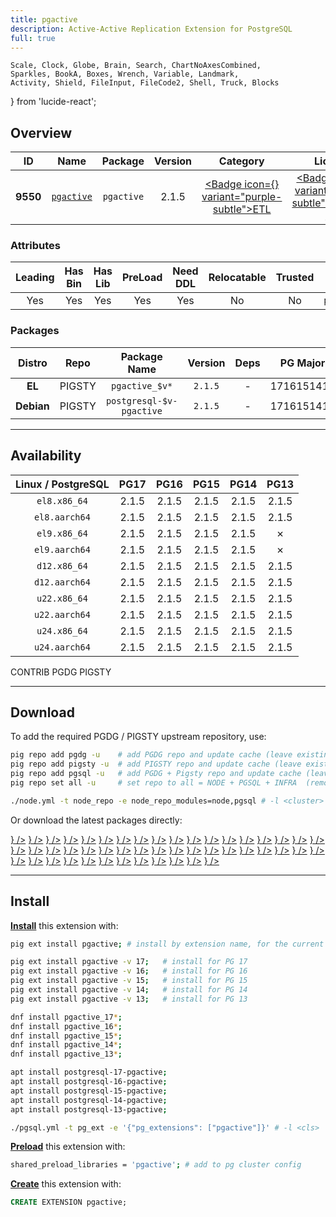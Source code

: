 ```yaml
---
title: pgactive
description: Active-Active Replication Extension for PostgreSQL
full: true
---
```


    Scale, Clock, Globe, Brain, Search, ChartNoAxesCombined,
    Sparkles, BookA, Boxes, Wrench, Variable, Landmark,
    Activity, Shield, FileInput, FileCode2, Shell, Truck, Blocks
} from 'lucide-react';

## Overview

| <TooltipIconButton tooltip="Extension unique identifier" side="top">ID</TooltipIconButton> | <TooltipIconButton tooltip="Extension name" side="top">Name</TooltipIconButton> | <TooltipIconButton tooltip="Package name for installation" side="top">Package</TooltipIconButton> | <TooltipIconButton tooltip="Latest available extension version" side="top">Version</TooltipIconButton> | <TooltipIconButton tooltip="Extension category" side="top">Category</TooltipIconButton> | <TooltipIconButton tooltip="Open source license" side="top">License</TooltipIconButton> | <TooltipIconButton tooltip="Programming language" side="top">Lang</TooltipIconButton> |
|:--------:|:--------:|:----------:|:--------------:|:---------------------------------------:|:------------------------------------------------------:|:----:|
| **9550** | [`pgactive`](https://github.com/aws/pgactive) | `pgactive` | 2.1.5 | <a href="/ext/etl" className="no-underline"><Badge icon={<Truck />} variant="purple-subtle">ETL</Badge></a> | <a href="/ext/list/license#apache-20" className="no-underline"><Badge icon={<Scale />} variant="green-subtle">Apache-2.0</Badge></a> | <a href="/ext/list/lang#c"><Badge icon={<FileCode2 />} variant="blue-subtle">C</Badge></a> |

### Attributes

| <TooltipIconButton tooltip="The Primary Leading extension in the Package" side="top">Leading</TooltipIconButton> | <TooltipIconButton tooltip="Contains binary utils" side="top">Has Bin</TooltipIconButton> | <TooltipIconButton tooltip="Contains .so shared library files" side="top">Has Lib</TooltipIconButton> | <TooltipIconButton tooltip="Requires preloading via shared_preload_libraries" side="top">PreLoad</TooltipIconButton> | <TooltipIconButton tooltip="Requires CREATE EXTENSION DDL command" side="top">Need DDL</TooltipIconButton> | <TooltipIconButton tooltip="Can be installed in any schema" side="top">Relocatable</TooltipIconButton> | <TooltipIconButton tooltip="Can be created by non-superuser" side="top">Trusted</TooltipIconButton> | <TooltipIconButton tooltip="Schemas used by this extension" side="top">Schemas</TooltipIconButton> |
|:-------:|:-------:|:-------:|:-------:|:--------:|:-----------:|:-------:|:-------:|
| Yes | Yes | Yes | Yes | Yes | No | No | `pg_catalog` |

### Packages

| <TooltipIconButton tooltip="Linux distribution family, EL or Debian" side="top">Distro</TooltipIconButton> | <TooltipIconButton tooltip="Package repository" side="top">Repo</TooltipIconButton> | <TooltipIconButton tooltip="The RPM/DEB Package Name Pattern (replace $v with real pg major)" side="top">Package Name</TooltipIconButton> | <TooltipIconButton tooltip="Latest package version" side="top">Version</TooltipIconButton> | <TooltipIconButton tooltip="RPM/DEB Package dependencies" side="top">Deps</TooltipIconButton> | <TooltipIconButton tooltip="Available in these PostgreSQL Major Versions" side="top">PG Major</TooltipIconButton> |
|:----------:|:--------:|:------------------------:|:-----------:|:------------:|:------------------:|
|   **EL**   | <Badge variant="amber-subtle"><span className="font-bold">PIGSTY</span></Badge> | `pgactive_$v*` | `2.1.5` | - | <Badge variant="green-subtle">17</Badge><Badge variant="green-subtle">16</Badge><Badge variant="green-subtle">15</Badge><Badge variant="green-subtle">14</Badge><Badge variant="green-subtle">13</Badge> |
| **Debian** | <Badge variant="amber-subtle"><span className="font-bold">PIGSTY</span></Badge> | `postgresql-$v-pgactive` | `2.1.5` | - | <Badge variant="green-subtle">17</Badge><Badge variant="green-subtle">16</Badge><Badge variant="green-subtle">15</Badge><Badge variant="green-subtle">14</Badge><Badge variant="green-subtle">13</Badge> |



------

## Availability

| <TooltipIconButton tooltip="Linux Distro Arch / PostgreSQL Major Version" side="top">Linux / PostgreSQL </TooltipIconButton> | **PG17** | **PG16** | **PG15** | **PG14** | **PG13** |
|:-----:|:-----:|:-----:|:-----:|:-----:|:-----:|
| `el8.x86_64` | <Badge variant="amber-subtle">2.1.5</Badge> | <Badge variant="amber-subtle">2.1.5</Badge> | <Badge variant="amber-subtle">2.1.5</Badge> | <Badge variant="amber-subtle">2.1.5</Badge> | <Badge variant="amber-subtle">2.1.5</Badge> |
| `el8.aarch64` | <Badge variant="amber-subtle">2.1.5</Badge> | <Badge variant="amber-subtle">2.1.5</Badge> | <Badge variant="amber-subtle">2.1.5</Badge> | <Badge variant="amber-subtle">2.1.5</Badge> | <Badge variant="amber-subtle">2.1.5</Badge> |
| `el9.x86_64` | <Badge variant="amber-subtle">2.1.5</Badge> | <Badge variant="amber-subtle">2.1.5</Badge> | <Badge variant="amber-subtle">2.1.5</Badge> | <Badge variant="amber-subtle">2.1.5</Badge> | <Badge variant="red-subtle">✗</Badge> |
| `el9.aarch64` | <Badge variant="amber-subtle">2.1.5</Badge> | <Badge variant="amber-subtle">2.1.5</Badge> | <Badge variant="amber-subtle">2.1.5</Badge> | <Badge variant="amber-subtle">2.1.5</Badge> | <Badge variant="red-subtle">✗</Badge> |
| `d12.x86_64` | <Badge variant="amber-subtle">2.1.5</Badge> | <Badge variant="amber-subtle">2.1.5</Badge> | <Badge variant="amber-subtle">2.1.5</Badge> | <Badge variant="amber-subtle">2.1.5</Badge> | <Badge variant="amber-subtle">2.1.5</Badge> |
| `d12.aarch64` | <Badge variant="amber-subtle">2.1.5</Badge> | <Badge variant="amber-subtle">2.1.5</Badge> | <Badge variant="amber-subtle">2.1.5</Badge> | <Badge variant="amber-subtle">2.1.5</Badge> | <Badge variant="amber-subtle">2.1.5</Badge> |
| `u22.x86_64` | <Badge variant="amber-subtle">2.1.5</Badge> | <Badge variant="amber-subtle">2.1.5</Badge> | <Badge variant="amber-subtle">2.1.5</Badge> | <Badge variant="amber-subtle">2.1.5</Badge> | <Badge variant="amber-subtle">2.1.5</Badge> |
| `u22.aarch64` | <Badge variant="amber-subtle">2.1.5</Badge> | <Badge variant="amber-subtle">2.1.5</Badge> | <Badge variant="amber-subtle">2.1.5</Badge> | <Badge variant="amber-subtle">2.1.5</Badge> | <Badge variant="amber-subtle">2.1.5</Badge> |
| `u24.x86_64` | <Badge variant="amber-subtle">2.1.5</Badge> | <Badge variant="amber-subtle">2.1.5</Badge> | <Badge variant="amber-subtle">2.1.5</Badge> | <Badge variant="amber-subtle">2.1.5</Badge> | <Badge variant="amber-subtle">2.1.5</Badge> |
| `u24.aarch64` | <Badge variant="amber-subtle">2.1.5</Badge> | <Badge variant="amber-subtle">2.1.5</Badge> | <Badge variant="amber-subtle">2.1.5</Badge> | <Badge variant="amber-subtle">2.1.5</Badge> | <Badge variant="amber-subtle">2.1.5</Badge> |

<Badge variant="green-subtle"><span className="font-black">CONTRIB</span></Badge> <Badge variant="blue-subtle"><span className="font-black">PGDG</span></Badge> <Badge variant="amber-subtle"><span className="font-black">PIGSTY</span></Badge>

------

## Download

To add the required PGDG / PIGSTY upstream repository, use:

```bash tab="pig"
pig repo add pgdg -u    # add PGDG repo and update cache (leave existing repos)
pig repo add pigsty -u  # add PIGSTY repo and update cache (leave existing repos)
pig repo add pgsql -u   # add PGDG + Pigsty repo and update cache (leave existing repos)
pig repo set all -u     # set repo to all = NODE + PGSQL + INFRA  (remove existing repos)
```
```bash tab="pigsty"
./node.yml -t node_repo -e node_repo_modules=node,pgsql # -l <cluster>
```

Or download the latest packages directly:

<Files>
    <Folder name="el8.x86_64">
        <a href="https://repo.pigsty.io/yum/pgsql/el8.x86_64/pgactive_17-2.1.5-1PIGSTY.el8.x86_64.rpm"><File name="pgactive_17-2.1.5-1PIGSTY.el8.x86_64.rpm" icon={<Package className="text-emerald-500" />} /></a>
        <a href="https://repo.pigsty.io/yum/pgsql/el8.x86_64/pgactive_16-2.1.5-1PIGSTY.el8.x86_64.rpm"><File name="pgactive_16-2.1.5-1PIGSTY.el8.x86_64.rpm" icon={<Package className="text-emerald-500" />} /></a>
        <a href="https://repo.pigsty.io/yum/pgsql/el8.x86_64/pgactive_15-2.1.5-1PIGSTY.el8.x86_64.rpm"><File name="pgactive_15-2.1.5-1PIGSTY.el8.x86_64.rpm" icon={<Package className="text-emerald-500" />} /></a>
        <a href="https://repo.pigsty.io/yum/pgsql/el8.x86_64/pgactive_14-2.1.5-1PIGSTY.el8.x86_64.rpm"><File name="pgactive_14-2.1.5-1PIGSTY.el8.x86_64.rpm" icon={<Package className="text-emerald-500" />} /></a>
        <a href="https://repo.pigsty.io/yum/pgsql/el8.x86_64/pgactive_13-2.1.5-1PIGSTY.el8.x86_64.rpm"><File name="pgactive_13-2.1.5-1PIGSTY.el8.x86_64.rpm" icon={<Package className="text-emerald-500" />} /></a>
    </Folder>
    <Folder name="el8.aarch64">
        <a href="https://repo.pigsty.io/yum/pgsql/el8.aarch64/pgactive_17-2.1.5-1PIGSTY.el8.aarch64.rpm"><File name="pgactive_17-2.1.5-1PIGSTY.el8.aarch64.rpm" icon={<Package className="text-orange-500" />} /></a>
        <a href="https://repo.pigsty.io/yum/pgsql/el8.aarch64/pgactive_16-2.1.5-1PIGSTY.el8.aarch64.rpm"><File name="pgactive_16-2.1.5-1PIGSTY.el8.aarch64.rpm" icon={<Package className="text-orange-500" />} /></a>
        <a href="https://repo.pigsty.io/yum/pgsql/el8.aarch64/pgactive_15-2.1.5-1PIGSTY.el8.aarch64.rpm"><File name="pgactive_15-2.1.5-1PIGSTY.el8.aarch64.rpm" icon={<Package className="text-orange-500" />} /></a>
        <a href="https://repo.pigsty.io/yum/pgsql/el8.aarch64/pgactive_14-2.1.5-1PIGSTY.el8.aarch64.rpm"><File name="pgactive_14-2.1.5-1PIGSTY.el8.aarch64.rpm" icon={<Package className="text-orange-500" />} /></a>
        <a href="https://repo.pigsty.io/yum/pgsql/el8.aarch64/pgactive_13-2.1.5-1PIGSTY.el8.aarch64.rpm"><File name="pgactive_13-2.1.5-1PIGSTY.el8.aarch64.rpm" icon={<Package className="text-orange-500" />} /></a>
    </Folder>
    <Folder name="el9.x86_64">
        <a href="https://repo.pigsty.io/yum/pgsql/el9.x86_64/pgactive_17-2.1.5-1PIGSTY.el9.x86_64.rpm"><File name="pgactive_17-2.1.5-1PIGSTY.el9.x86_64.rpm" icon={<Package className="text-emerald-500" />} /></a>
        <a href="https://repo.pigsty.io/yum/pgsql/el9.x86_64/pgactive_16-2.1.5-1PIGSTY.el9.x86_64.rpm"><File name="pgactive_16-2.1.5-1PIGSTY.el9.x86_64.rpm" icon={<Package className="text-emerald-500" />} /></a>
        <a href="https://repo.pigsty.io/yum/pgsql/el9.x86_64/pgactive_15-2.1.5-1PIGSTY.el9.x86_64.rpm"><File name="pgactive_15-2.1.5-1PIGSTY.el9.x86_64.rpm" icon={<Package className="text-emerald-500" />} /></a>
        <a href="https://repo.pigsty.io/yum/pgsql/el9.x86_64/pgactive_14-2.1.5-1PIGSTY.el9.x86_64.rpm"><File name="pgactive_14-2.1.5-1PIGSTY.el9.x86_64.rpm" icon={<Package className="text-emerald-500" />} /></a>
    </Folder>
    <Folder name="el9.aarch64">
        <a href="https://repo.pigsty.io/yum/pgsql/el9.aarch64/pgactive_17-2.1.5-1PIGSTY.el9.aarch64.rpm"><File name="pgactive_17-2.1.5-1PIGSTY.el9.aarch64.rpm" icon={<Package className="text-orange-500" />} /></a>
        <a href="https://repo.pigsty.io/yum/pgsql/el9.aarch64/pgactive_16-2.1.5-1PIGSTY.el9.aarch64.rpm"><File name="pgactive_16-2.1.5-1PIGSTY.el9.aarch64.rpm" icon={<Package className="text-orange-500" />} /></a>
        <a href="https://repo.pigsty.io/yum/pgsql/el9.aarch64/pgactive_15-2.1.5-1PIGSTY.el9.aarch64.rpm"><File name="pgactive_15-2.1.5-1PIGSTY.el9.aarch64.rpm" icon={<Package className="text-orange-500" />} /></a>
        <a href="https://repo.pigsty.io/yum/pgsql/el9.aarch64/pgactive_14-2.1.5-1PIGSTY.el9.aarch64.rpm"><File name="pgactive_14-2.1.5-1PIGSTY.el9.aarch64.rpm" icon={<Package className="text-orange-500" />} /></a>
    </Folder>
    <Folder name="d12.x86_64">
        <a href="https://repo.pigsty.io/apt/pgsql/bookworm/pool/main/p/pgactive/postgresql-17-pgactive_2.1.5-1PIGSTY~bookworm_amd64.deb"><File name="postgresql-17-pgactive_2.1.5-1PIGSTY~bookworm_amd64.deb" icon={<Box className="text-emerald-500" />} /></a>
        <a href="https://repo.pigsty.io/apt/pgsql/bookworm/pool/main/p/pgactive/postgresql-16-pgactive_2.1.5-1PIGSTY~bookworm_amd64.deb"><File name="postgresql-16-pgactive_2.1.5-1PIGSTY~bookworm_amd64.deb" icon={<Box className="text-emerald-500" />} /></a>
        <a href="https://repo.pigsty.io/apt/pgsql/bookworm/pool/main/p/pgactive/postgresql-15-pgactive_2.1.5-1PIGSTY~bookworm_amd64.deb"><File name="postgresql-15-pgactive_2.1.5-1PIGSTY~bookworm_amd64.deb" icon={<Box className="text-emerald-500" />} /></a>
        <a href="https://repo.pigsty.io/apt/pgsql/bookworm/pool/main/p/pgactive/postgresql-14-pgactive_2.1.5-1PIGSTY~bookworm_amd64.deb"><File name="postgresql-14-pgactive_2.1.5-1PIGSTY~bookworm_amd64.deb" icon={<Box className="text-emerald-500" />} /></a>
        <a href="https://repo.pigsty.io/apt/pgsql/bookworm/pool/main/p/pgactive/postgresql-13-pgactive_2.1.5-1PIGSTY~bookworm_amd64.deb"><File name="postgresql-13-pgactive_2.1.5-1PIGSTY~bookworm_amd64.deb" icon={<Box className="text-emerald-500" />} /></a>
    </Folder>
    <Folder name="d12.aarch64">
        <a href="https://repo.pigsty.io/apt/pgsql/bookworm/pool/main/p/pgactive/postgresql-17-pgactive_2.1.5-1PIGSTY~bookworm_arm64.deb"><File name="postgresql-17-pgactive_2.1.5-1PIGSTY~bookworm_arm64.deb" icon={<Box className="text-orange-500" />} /></a>
        <a href="https://repo.pigsty.io/apt/pgsql/bookworm/pool/main/p/pgactive/postgresql-16-pgactive_2.1.5-1PIGSTY~bookworm_arm64.deb"><File name="postgresql-16-pgactive_2.1.5-1PIGSTY~bookworm_arm64.deb" icon={<Box className="text-orange-500" />} /></a>
        <a href="https://repo.pigsty.io/apt/pgsql/bookworm/pool/main/p/pgactive/postgresql-15-pgactive_2.1.5-1PIGSTY~bookworm_arm64.deb"><File name="postgresql-15-pgactive_2.1.5-1PIGSTY~bookworm_arm64.deb" icon={<Box className="text-orange-500" />} /></a>
        <a href="https://repo.pigsty.io/apt/pgsql/bookworm/pool/main/p/pgactive/postgresql-14-pgactive_2.1.5-1PIGSTY~bookworm_arm64.deb"><File name="postgresql-14-pgactive_2.1.5-1PIGSTY~bookworm_arm64.deb" icon={<Box className="text-orange-500" />} /></a>
        <a href="https://repo.pigsty.io/apt/pgsql/bookworm/pool/main/p/pgactive/postgresql-13-pgactive_2.1.5-1PIGSTY~bookworm_arm64.deb"><File name="postgresql-13-pgactive_2.1.5-1PIGSTY~bookworm_arm64.deb" icon={<Box className="text-orange-500" />} /></a>
    </Folder>
    <Folder name="u22.x86_64">
        <a href="https://repo.pigsty.io/apt/pgsql/jammy/pool/main/p/pgactive/postgresql-17-pgactive_2.1.5-1PIGSTY~jammy_amd64.deb"><File name="postgresql-17-pgactive_2.1.5-1PIGSTY~jammy_amd64.deb" icon={<Box className="text-emerald-500" />} /></a>
        <a href="https://repo.pigsty.io/apt/pgsql/jammy/pool/main/p/pgactive/postgresql-16-pgactive_2.1.5-1PIGSTY~jammy_amd64.deb"><File name="postgresql-16-pgactive_2.1.5-1PIGSTY~jammy_amd64.deb" icon={<Box className="text-emerald-500" />} /></a>
        <a href="https://repo.pigsty.io/apt/pgsql/jammy/pool/main/p/pgactive/postgresql-15-pgactive_2.1.5-1PIGSTY~jammy_amd64.deb"><File name="postgresql-15-pgactive_2.1.5-1PIGSTY~jammy_amd64.deb" icon={<Box className="text-emerald-500" />} /></a>
        <a href="https://repo.pigsty.io/apt/pgsql/jammy/pool/main/p/pgactive/postgresql-14-pgactive_2.1.5-1PIGSTY~jammy_amd64.deb"><File name="postgresql-14-pgactive_2.1.5-1PIGSTY~jammy_amd64.deb" icon={<Box className="text-emerald-500" />} /></a>
        <a href="https://repo.pigsty.io/apt/pgsql/jammy/pool/main/p/pgactive/postgresql-13-pgactive_2.1.5-1PIGSTY~jammy_amd64.deb"><File name="postgresql-13-pgactive_2.1.5-1PIGSTY~jammy_amd64.deb" icon={<Box className="text-emerald-500" />} /></a>
    </Folder>
    <Folder name="u22.aarch64">
        <a href="https://repo.pigsty.io/apt/pgsql/jammy/pool/main/p/pgactive/postgresql-17-pgactive_2.1.5-1PIGSTY~jammy_arm64.deb"><File name="postgresql-17-pgactive_2.1.5-1PIGSTY~jammy_arm64.deb" icon={<Box className="text-orange-500" />} /></a>
        <a href="https://repo.pigsty.io/apt/pgsql/jammy/pool/main/p/pgactive/postgresql-16-pgactive_2.1.5-1PIGSTY~jammy_arm64.deb"><File name="postgresql-16-pgactive_2.1.5-1PIGSTY~jammy_arm64.deb" icon={<Box className="text-orange-500" />} /></a>
        <a href="https://repo.pigsty.io/apt/pgsql/jammy/pool/main/p/pgactive/postgresql-15-pgactive_2.1.5-1PIGSTY~jammy_arm64.deb"><File name="postgresql-15-pgactive_2.1.5-1PIGSTY~jammy_arm64.deb" icon={<Box className="text-orange-500" />} /></a>
        <a href="https://repo.pigsty.io/apt/pgsql/jammy/pool/main/p/pgactive/postgresql-14-pgactive_2.1.5-1PIGSTY~jammy_arm64.deb"><File name="postgresql-14-pgactive_2.1.5-1PIGSTY~jammy_arm64.deb" icon={<Box className="text-orange-500" />} /></a>
        <a href="https://repo.pigsty.io/apt/pgsql/jammy/pool/main/p/pgactive/postgresql-13-pgactive_2.1.5-1PIGSTY~jammy_arm64.deb"><File name="postgresql-13-pgactive_2.1.5-1PIGSTY~jammy_arm64.deb" icon={<Box className="text-orange-500" />} /></a>
    </Folder>
    <Folder name="u24.x86_64">
        <a href="https://repo.pigsty.io/apt/pgsql/noble/pool/main/p/pgactive/postgresql-17-pgactive_2.1.5-1PIGSTY~noble_amd64.deb"><File name="postgresql-17-pgactive_2.1.5-1PIGSTY~noble_amd64.deb" icon={<Box className="text-emerald-500" />} /></a>
        <a href="https://repo.pigsty.io/apt/pgsql/noble/pool/main/p/pgactive/postgresql-16-pgactive_2.1.5-1PIGSTY~noble_amd64.deb"><File name="postgresql-16-pgactive_2.1.5-1PIGSTY~noble_amd64.deb" icon={<Box className="text-emerald-500" />} /></a>
        <a href="https://repo.pigsty.io/apt/pgsql/noble/pool/main/p/pgactive/postgresql-15-pgactive_2.1.5-1PIGSTY~noble_amd64.deb"><File name="postgresql-15-pgactive_2.1.5-1PIGSTY~noble_amd64.deb" icon={<Box className="text-emerald-500" />} /></a>
        <a href="https://repo.pigsty.io/apt/pgsql/noble/pool/main/p/pgactive/postgresql-14-pgactive_2.1.5-1PIGSTY~noble_amd64.deb"><File name="postgresql-14-pgactive_2.1.5-1PIGSTY~noble_amd64.deb" icon={<Box className="text-emerald-500" />} /></a>
        <a href="https://repo.pigsty.io/apt/pgsql/noble/pool/main/p/pgactive/postgresql-13-pgactive_2.1.5-1PIGSTY~noble_amd64.deb"><File name="postgresql-13-pgactive_2.1.5-1PIGSTY~noble_amd64.deb" icon={<Box className="text-emerald-500" />} /></a>
    </Folder>
    <Folder name="u24.aarch64">
        <a href="https://repo.pigsty.io/apt/pgsql/noble/pool/main/p/pgactive/postgresql-17-pgactive_2.1.5-1PIGSTY~noble_arm64.deb"><File name="postgresql-17-pgactive_2.1.5-1PIGSTY~noble_arm64.deb" icon={<Box className="text-orange-500" />} /></a>
        <a href="https://repo.pigsty.io/apt/pgsql/noble/pool/main/p/pgactive/postgresql-16-pgactive_2.1.5-1PIGSTY~noble_arm64.deb"><File name="postgresql-16-pgactive_2.1.5-1PIGSTY~noble_arm64.deb" icon={<Box className="text-orange-500" />} /></a>
        <a href="https://repo.pigsty.io/apt/pgsql/noble/pool/main/p/pgactive/postgresql-15-pgactive_2.1.5-1PIGSTY~noble_arm64.deb"><File name="postgresql-15-pgactive_2.1.5-1PIGSTY~noble_arm64.deb" icon={<Box className="text-orange-500" />} /></a>
        <a href="https://repo.pigsty.io/apt/pgsql/noble/pool/main/p/pgactive/postgresql-14-pgactive_2.1.5-1PIGSTY~noble_arm64.deb"><File name="postgresql-14-pgactive_2.1.5-1PIGSTY~noble_arm64.deb" icon={<Box className="text-orange-500" />} /></a>
        <a href="https://repo.pigsty.io/apt/pgsql/noble/pool/main/p/pgactive/postgresql-13-pgactive_2.1.5-1PIGSTY~noble_arm64.deb"><File name="postgresql-13-pgactive_2.1.5-1PIGSTY~noble_arm64.deb" icon={<Box className="text-orange-500" />} /></a>
    </Folder>
</Files>

------

## Install

[**Install**](/docs/pgsql/ext/install) this extension with:

```bash tab="pig"
pig ext install pgactive; # install by extension name, for the current active PG version

pig ext install pgactive -v 17;   # install for PG 17
pig ext install pgactive -v 16;   # install for PG 16
pig ext install pgactive -v 15;   # install for PG 15
pig ext install pgactive -v 14;   # install for PG 14
pig ext install pgactive -v 13;   # install for PG 13
```
```bash tab="yum" 
dnf install pgactive_17*;
dnf install pgactive_16*;
dnf install pgactive_15*;
dnf install pgactive_14*;
dnf install pgactive_13*;
```
```bash tab="apt" 
apt install postgresql-17-pgactive;
apt install postgresql-16-pgactive;
apt install postgresql-15-pgactive;
apt install postgresql-14-pgactive;
apt install postgresql-13-pgactive;
```
```bash tab="ansible"
./pgsql.yml -t pg_ext -e '{"pg_extensions": ["pgactive"]}' # -l <cls>
```

[**Preload**](/docs/pgsql/ext/load) this extension with:

```bash
shared_preload_libraries = 'pgactive'; # add to pg cluster config
```

[**Create**](/docs/pgsql/ext/create) this extension with:

```sql
CREATE EXTENSION pgactive;
```


